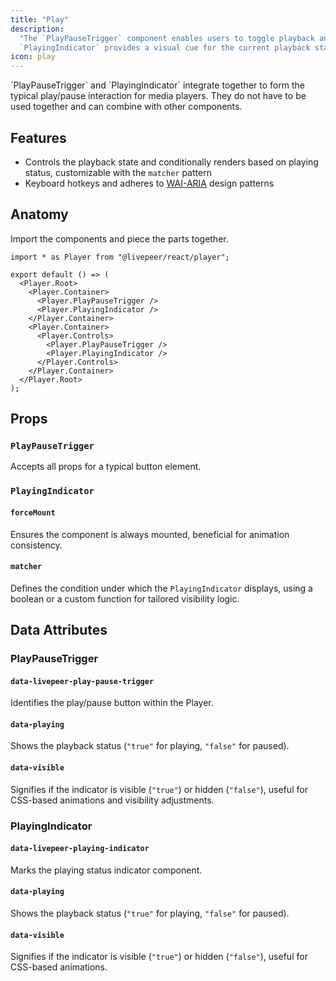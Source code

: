 ```yaml
---
title: "Play"
description:
  "The `PlayPauseTrigger` component enables users to toggle playback and the
  `PlayingIndicator` provides a visual cue for the current playback state."
icon: play
---
```



<ExampleWithCode type="player" id="play" />

<Info>
  `PlayPauseTrigger` and `PlayingIndicator` integrate together to form the
  typical play/pause interaction for media players. They do not have to be used
  together and can combine with other components.
</Info>

## Features

- Controls the playback state and conditionally renders based on playing status,
  customizable with the `matcher` pattern
- Keyboard hotkeys and adheres to [WAI-ARIA](https://w3c.github.io/aria/) design
  patterns

## Anatomy

Import the components and piece the parts together.

```tsx
import * as Player from "@livepeer/react/player";

export default () => (
  <Player.Root>
    <Player.Container>
      <Player.PlayPauseTrigger />
      <Player.PlayingIndicator />
    </Player.Container>
    <Player.Container>
      <Player.Controls>
        <Player.PlayPauseTrigger />
        <Player.PlayingIndicator />
      </Player.Controls>
    </Player.Container>
  </Player.Root>
);
```

## Props

### `PlayPauseTrigger`

Accepts all props for a typical button element.

### `PlayingIndicator`

#### `forceMount`

Ensures the component is always mounted, beneficial for animation consistency.

#### `matcher`

Defines the condition under which the `PlayingIndicator` displays, using a
boolean or a custom function for tailored visibility logic.

## Data Attributes

### PlayPauseTrigger

#### `data-livepeer-play-pause-trigger`

Identifies the play/pause button within the Player.

#### `data-playing`

Shows the playback status (`"true"` for playing, `"false"` for paused).

#### `data-visible`

Signifies if the indicator is visible (`"true"`) or hidden (`"false"`), useful
for CSS-based animations and visibility adjustments.

### PlayingIndicator

#### `data-livepeer-playing-indicator`

Marks the playing status indicator component.

#### `data-playing`

Shows the playback status (`"true"` for playing, `"false"` for paused).

#### `data-visible`

Signifies if the indicator is visible (`"true"`) or hidden (`"false"`), useful
for CSS-based animations.
